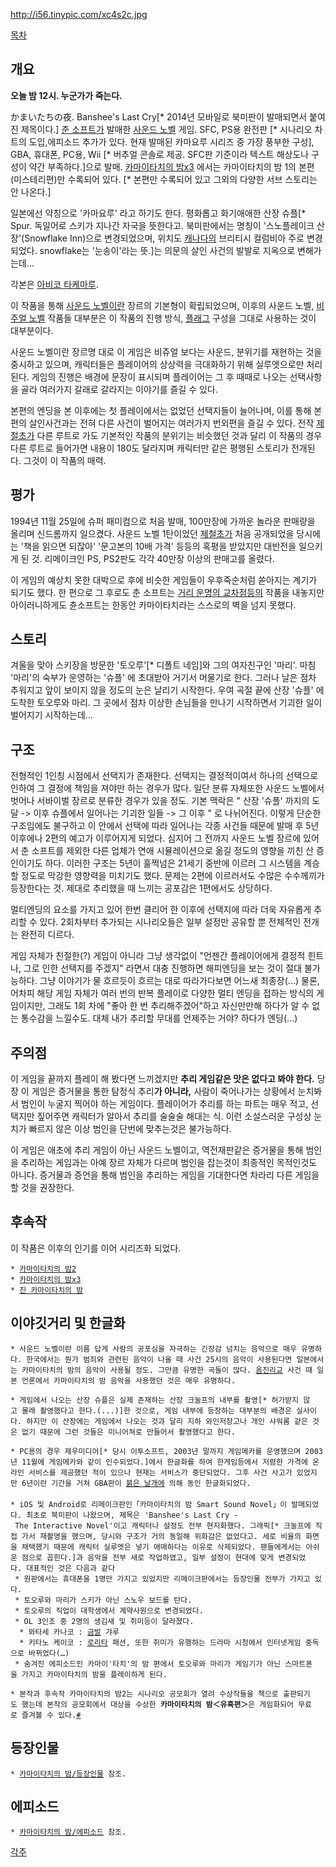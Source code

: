 http://i56.tinypic.com/xc4s2c.jpg

[[목차]]

== 개요 ==
'''오늘 밤 12시. 누군가가 죽는다.'''

かまいたちの夜. Banshee's Last Cry[* 2014년 모바일로 북미판이 발매되면서 붙여진 제목이다.] [[춘 소프트]]가 발매한 [[사운드 노벨]] 게임.
SFC, PS용 완전판 [* 시나리오 차트의 도입,에피소드 추가가 있다. 현재 발매된 카마요루 시리즈 중 가장 풍부한 구성], GBA, 휴대폰, PC용, Wii [* 버추얼 콘솔로 제공. SFC판 기준이라 텍스트 해상도나 구성이 약간 부족하다.]으로 발매.  [[카마이타치의 밤x3]] 에서는 카마이타치의 밤 1의 본편 (미스테리편)만 수록되어 있다. [* 본편만 수록되어 있고 그외의 다양한 서브 스토리는 안 나온다.]

일본에선 약칭으로 '카마요루' 라고 하기도 한다.
평화롭고 화기애애한 산장 슈플[* Spur. 독일어로 스키가 지나간 자국을 뜻한다고. 북미판에서는 명칭이 '스노플레이크 산장'(Snowflake Inn)으로 변경되었으며, 위치도 [[캐나다]]의 브리티시 컬럼비아 주로 변경되었다. snowflake는 '눈송이'라는 뜻.]는 의문의 살인 사건의 발발로 지옥으로 변해가는데...

각본은 [[아비코 타케마루]].

이 작품을 통해 [[사운드 노벨]]이란 장르의 기본형이 확립되었으며, 이후의 사운드 노벨, [[비주얼 노벨]] 작품들 대부분은 이 작품의 진행 방식, [[플래그]] 구성을 그대로 사용하는 것이 대부분이다.

사운드 노벨이란 장르명 대로 이 게임은 비쥬얼 보다는 사운드, 분위기를 재현하는 것을 중시하고 있으며, 캐릭터들은 플레이어의 상상력을 극대화하기 위해 실루엣으로만 처리된다. 게임의 진행은 배경에 문장이 표시되며 플레이어는 그 후 때때로 나오는 선택사항을 골라 여러가지 갈래로 갈라지는 이야기를 즐길 수 있다.

본편의 엔딩을 본 이후에는 첫 플레이에서는 없었던 선택지들이 늘어나며, 이를 통해 본편의 살인사건과는 전혀 다른 사건이 벌어지는 여러가지 번외편을 즐길 수 있다. 전작 [[제절초]]가 다른 루트로 가도 기본적인 작품의 분위기는 비슷했던 것과 달리 이 작품의 경우 다른 루트로 들어가면 내용이 180도 달라지며 캐릭터만 같은 평행된 스토리가 전개된다. 그것이 이 작품의 매력.

== 평가 == 
1994년 11월 25일에 슈퍼 패미컴으로 처음 발매, 100만장에 가까운 놀라운 판매량을 올리며 신드롬까지 일으켰다. 사운드 노벨 1탄이었던 [[제철초]]가 처음 공개되었을 당시에는 '책을 읽으면 되잖아' '문고본의 10배 가격' 등등의 혹평을 받았지만 대반전을 일으키게 된 것. 리메이크인 PS, PS2판도 각각 40만장 이상의 판매고를 올렸다. 

이 게임의 예상치 못한 대박으로 후에 비슷한 게임들이 우후죽순처럼 쏟아지는 계기가 되기도 했다. 한 편으로 그 후로도 춘 소프트는 [[거리 운명의 교차점]]등의 작품을 내놓지만 아이러니하게도 츈소프트는 한동안 카마이타치라는 스스로의 벽을 넘지 못했다.

== 스토리 ==

겨울을 맞아 스키장을 방문한 '토오루'[* 디폴트 네임]와 그의 여자친구인 '마리'. 마침 '마리'의 숙부가 운영하는 '슈플' 에 초대받아 거기서 머물기로 한다. 그러나 날은 점차 추워지고 앞이 보이지 않을 정도의 눈은 날리기 시작한다. 우여 곡절 끝에 산장 '슈플' 에 도착한 토오루와 마리. 그 곳에서 점차 이상한 손님들을 만나기 시작하면서 기괴한 일이 벌어지기 시작하는데...

== 구조 ==

전형적인 1인칭 시점에서 선택지가 존재한다. 선택지는 결정적이여서 하나의 선택으로 인하여 그 결정에 책임을 져야만 하는 경우가 많다. 일단 분류 자체또한 사운드 노벨에서 벗어나 서바이벌 장르로 분류한 경우가 있을 정도. 기본 맥락은 " 산장 '슈플' 까지의 도달 -> 이후 슈플에서 일어나는 기괴한 일들 -> 그 이후 " 로 나뉘어진다. 이렇게 단순한 구조임에도 불구하고 이 안에서 선택에 따라 일어나는 각종 사건들 때문에 발매 후 5년 이후에나 2편의 예고가 이루어지게 되었다. 심지어 그 전까지 사운드 노벨 장르에 있어서 춘 소프트를 제외한 다른 업체가 연애 시뮬레이션으로 옮길 정도의 영향을 끼친 산 증인이기도 하다. 이러한 구조는 5년이 훌쩍넘은 21세기 중반에 이르러 그 시스템을 계승할 정도로 막강한 영향력을 미치기도 했다. 문제는 2편에 이르러서도 수많은 수수께끼가 등장한다는 것. 제대로 추리했을 때 느끼는 공포감은 1편에서도 상당하다.

멀티엔딩의 요소를 가지고 있어 한번 클리어 한 이후에 선택지에 따라 더욱 자유롭게 추리할 수 있다. 2회차부터 추가되는 시나리오들은 일부 설정만 공유할 뿐 전체적인 전개는 완전히 디르다. 

게임 자체가 친절한(?) 게임이 아니라 그냥 생각없이 "언젠간 플레이어에게 결정적 힌트나, 그로 인한 선택지를 주겠지" 라면서 대충 진행하면 해피엔딩을 보는 것이 절대 불가능하다. 그냥 이야기가 물 흐르듯이 흐르는 대로 따라가다보면 어느새 최종장(...) 물론, 어차피 해당 게임 자체가 여러 번의 반복 플레이로 다양한 멀티 엔딩을 접하는 방식의 게임이지만, 그래도 1회 차에 "좋아 한 번 추리해주겠어"하고 자신만만해 하다가 알 수 없는 통수감을 느낄수도. 대체 내가 추리할 무대를 언제주는 거야? 하다가 엔딩(...)

== 주의점 ==

이 게임을 끝까지 플레이 해 봤다면 느끼겠지만 '''추리 게임같은 맛은 없다고 봐야 한다.''' 당장 이 게임은 증거물을 통한 탐정식 추리'''가 아니라,''' 사람이 죽어나가는 상황에서 눈치봐서 범인이 누굴지 찍어야 하는 게임이다. 플레이어가 추리를 하는 파트는 매우 적고, 선택지만 짚어주면 캐릭터가 알아서 추리를 술술술 해대는 식. 이런 소설스러운 구성상 눈치가 빠르지 않은 이상 범인을 단번에 맞추는것은 불가능하다.

이 게임은 애초에 추리 게임이 아닌 사운드 노벨이고, 역전재판같은 증거물을 통해 범인을 추리하는 게임과는 아예 장르 자체가 다르며 범인을 잡는것이 최종적인 목적인것도 아니다. 증거물과 증언을 통해 범인을 추리하는 게임을 기대한다면 차라리 다른 게임을 할 것을 권장한다. 

== 후속작 ==
이 작품은 이후의 인기를 이어 시리즈화 되었다.

 * [[카마이타치의 밤2]]
 * [[카마이타치의 밤x3]]
 * [[진 카마이타치의 밤]]

== 이야깃거리 및 한글화 ==
 * 사운드 노벨이란 이름 답게 사람의 공포심을 자극하는 긴장감 넘치는 음악으로 매우 유명하다. 한국에서는 뭔가 범죄와 관련된 음악이 나올 때 사건 25시의 음악이 사용된다면 일본에서는 카마이타치의 밤의 음악이 사용될 정도. 그만큼 유명한 곡들이 많다. [[옴진리교]] 사건 때 일본 언론에서 카마이타치의 밤 음악을 사용했던 것은 매우 유명하다.

 * 게임에서 나오는 산장 슈플은 실제 존재하는 산장 크눌프의 내부를 촬영[* 허가받지 않고 몰래 촬영했다고 한다.(...)]한 것으로, 게임 내부에 등장하는 대부분의 배경은 실사이다. 하지만 이 산장에는 게임에서 나오는 것과 달리 지하 와인저장고나 개인 샤워룸 같은 것은 없기 때문에 그런 것들은 미니어쳐로 만들어서 촬영했다고 한다.

 * PC용의 경우 제우미디어[* 당시 이투소프트, 2003년 말까지 게임메카를 운영했으며 2003년 11월에 게임메카와 같이 인수되었다.]에서 한글화를 하여 한게임등에서 저렴한 가격에 온라인 서비스를 제공했던 적이 있으나 현재는 서비스가 중단되었다. 그후 사건 사고가 있었지만 6년이란 기간을 거쳐 GBA판이 [[붉은 날개]]에 의해 동인 한글화되었다.
 
 * iOS 및 Android로 리메이크판인「카마이타치의 밤 Smart Sound Novel」이 발매되었다. 최초로 북미판이 나왔으며, 제목은 'Banshee's Last Cry - The Interactive Novel'이고 캐릭터나 설정도 전부 현지화했다. 그래픽[* 크눌프에 직접 가서 재촬영을 했으며, 당시와 구조가 거의 동일해 위화감은 없었다고. 세로 비율의 화면을 채택했기 때문에 캐릭터 실루엣은 넣기 애매하다는 이유로 삭제되었다. 팬들에게서는 아쉬운 점으로 꼽힌다.]과 음악을 전부 새로 작업하였고, 일부 설정이 현대에 맞게 변경되었다. 대표적인 것은 다음과 같다
  * 원판에서는 휴대폰을 1명만 가지고 있었지만 리메이크판에서는 등장인물 전부가 가지고 있다.
  * 토오루와 마리가 스키가 아닌 스노우 보드를 탄다.
  * 토오루의 직업이 대학생에서 계약사원으로 변경되었다.
  * OL 3인조 중 2명의 생김새 및 취미등이 달라졌다.
   * 와타세 카나코 : [[금발]] 갸루
   * 키타노 케이코 : [[로리타]] 패션, 또한 취미가 유행하는 드라마 시청에서 인터넷게임 중독으로 바뀌었다(…)
  * 숨겨진 에피소드인 카마이'타치'의 밤 편에서 토오루와 마리가 게임기가 아닌 스마트폰을 가지고 카마이타치의 밤을 플레이하게 된다.

 * 본작과 후속작 카마이타치의 밤2는 시나리오 공모회가 열려 수상작들을 책으로 출판되기도 했는데 본작의 공모회에서 대상을 수상한 '''카마이타치의 밤＜유혹편＞'''은 게임화되어 무료로 즐겨볼 수 있다.[http://kamaitachinoyoru.web.fc2.com/ #]

== 등장인물 ==
 * [[카마이타치의 밤/등장인물]] 참조.

== 에피소드 ==
 * [[카마이타치의 밤/에피소드]] 참조.


[[각주]]
